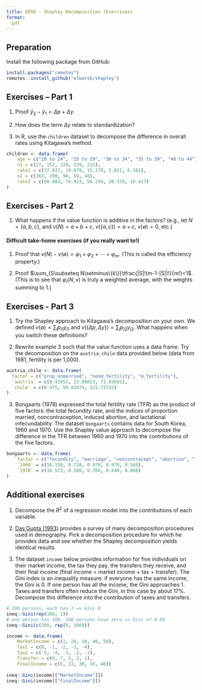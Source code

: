 ```yaml
---
title: EDSD - Shapley Decomposition (Exercises)
format:
  pdf
---
```


## Preparation
 
Install the following package from GitHub:

```r
install.packages("remotes")
remotes::install_github("elbersb/shapley")
```

## Exercises – Part 1

1. Proof $\bar{y}_{2}-\bar{y}_{1}=\Delta p+\Delta y$.

2. How does the term $\Delta y$ relate to standardization?

3. In R, use the `children` dataset to decompose the difference in overall rates using Kitagawa's method.

```r
children <- data.frame(
    age = c("20 to 24", "25 to 29", "30 to 34", "35 to 39", "40 to 44"),
    n1 = c(27, 152, 224, 239, 211),
    rate1 = c(37.037, 19.079, 15.179, 5.021, 6.161),
    n2 = c(363, 208, 96, 59, 48),
    rate2 = c(90.083, 76.923, 56.250, 20.339, 10.417)
)
```

## Exercises - Part 2

1. What happens if the value function is additive in the factors?
   (e.g., let $N=\{a,b,c\}$, and $v(N)=a+b+c$, $v(\{a,c\})=a+c$, $v({\emptyset})=0$, etc.)

#### Difficult take-home exercises (if you really want to!)

1. Proof that $v(N)-v(\emptyset)=\varphi_{1}+\varphi_{2}+\cdots+\varphi_{m}$. (This is called the efficiency property.)

2. Proof $\sum_{S\subseteq N\setminus\{k\}}\tfrac{|S|!(m-1-|S|)!}{m!}=1$. (This is to see that $\varphi_{i}(N,v)$ is truly a weighted average, with the weights summing to 1.)

## Exercises - Part 3

1. Try the Shapley approach to Kitagawa's decomposition on your own. We defined $v(\emptyset)=\sum_{i}p_{i1}y_{i1}$ and $v(\{\Delta p,\Delta y\})=\sum_{i}p_{i2}y_{i2}$. What happens when you switch these definitions?

2. Rewrite example 3 such that the value function uses a data frame. Try the decomposition on the `austria_chile` data provided below (data from 1981, fertility is per 1,000).

```r
austria_chile <- data.frame(
  factor = c("prop_unmarried", "nonm_fertility", "m_fertility"),
  `austria` = c(0.41952, 23.99823, 71.83691),
  `chile` = c(0.475, 50.82674, 115.73732)
)
```

3. Bongaarts (1978) expressed the total fertility rate (TFR) as the product of five factors: the total fecundity rate,
and the indices of proportion married, noncontraception, induced abortion, and lactational infecundability.
The dataset `bongaarts` contains data for South Korea, 1960 and 1970. Use the Shapley value approach to decompose the difference
in the TFR between 1960 and 1970 into the contributions of the five factors.

```r
bongaarts <- data.frame(
    factor = c("fecundity", "marriage", "noncontracept", "abortion", "lactation"),
    `1960` = c(16.158, 0.720, 0.970, 0.970, 0.560),
    `1970` = c(16.573, 0.580, 0.760, 0.840, 0.660)
)
```

## Additional exercises

1. Decompose the $R^2$ of a regression model into the contributions of each variable.

2. [Das Gupta (1993)](https://www2.census.gov/library/publications/1993/demographics/p23-186.pdf) provides a
   survey of many decomposition procedures used in demography. Pick a decomposition procedure for which he provides
   data and see whether the Shapley decomposition yields identical results.

3. The dataset `income` below provides information for five individuals on their market income,
   the tax they pay, the transfers they receive, and their final income (final income = market income + tax + transfer).
   The Gini index is an inequality measure: if everyone has the same income, the Gini is 0. If one person has all the income,
   the Gini approaches 1. Taxes and transfers often reduce the Gini, in this case by about 17%. 
   Decompose this difference into the contribution of taxes and transfers.

```r
# 100 persons, each has 1 => Gini 0
ineq::Gini(rep(100, 1))
# one person has 100, 100 persons have zero => Gini of 0.99
ineq::Gini(c(100, rep(0, 100)))

income <- data.frame(
	MarketIncome = c(1, 20, 30, 40, 50), 
	Tax1 = c(0, -1, -2, -3, -4), 
	Tax2 = c(-5, -4, -3, -2, -1),
	Transfer = c(9, 7, 5, 3, 1), 
	FinalIncome = c(5, 22, 30, 38, 46)) 
	
ineq::Gini(income[["MarketIncome"]])
ineq::Gini(income[["FinalIncome"]])
```
